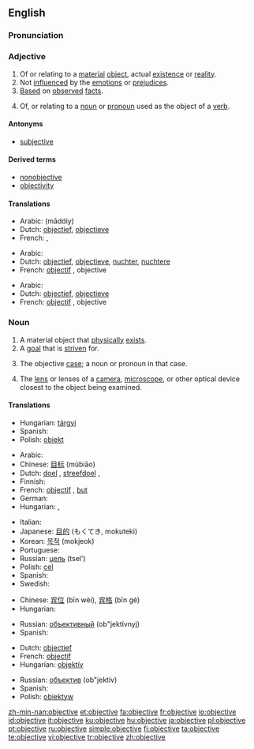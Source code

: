 ==English==
===Pronunciation===
{{IPA|əb'dʒɛk.tɪv}}

===Adjective===
{{en-adj-more-most}}

# <!--DefA-->Of or relating to a [[material]] [[object]], actual [[existence]] or [[reality]].
# <!--DefB-->Not [[influence]]d by the [[emotion]]s or [[prejudice]]s.
# <!--DefC-->[[Base]]d on [[observe]]d [[fact]]s.
# <!--DefD-->{{grammar}} Of, or relating to a [[noun]] or [[pronoun]] used as the object of a [[verb]].

====Antonyms====
*[[subjective]]<!--for which sense(s)?-->

====Derived terms====
*[[nonobjective]]
*[[objectivity]]

====Translations====
{{trans-top|relating to a material object}}
* Arabic: {{Arab|[[مادي|مادّيّ]]}} (māddiy)
* Dutch: [[objectief]], [[objectieve]]
* French: {{t+|fr|objectif|m}}, {{t+|fr|objective|f}}
{{trans-mid}}
{{trans-bottom}}

{{trans-top|not influenced by emotions}}
* Arabic: {{Arab|[[عقلاني|عَقْلانِيّ]]}} {{IPAchar|(ʕaqlāniy)}}
* Dutch: [[objectief]], [[objectieve]], [[nuchter]], [[nuchtere]]
* French: [[objectif]] {{m}}, objective {{f}}
{{trans-mid}}
{{trans-bottom}}

{{trans-top|based on observed fact}}
* Arabic: {{Arab|[[موضوعي]]}} {{IPAchar|(mauɖūʕiy)}}
* Dutch: [[objectief]], [[objectieve]]
* French: [[objectif]] {{m}}, objective {{f}}
{{trans-mid}}
{{trans-bottom}}

{{trans-top|grammar}}
{{trans-mid}}
{{trans-bottom}}

===Noun===
{{en-noun}}

# <!--DefE-->A material object that [[physically]] [[exist]]s.
# <!--DefF-->A [[goal]] that is [[striven]] for.
# <!--DefG-->{{grammar}} The objective [[case]]; a noun or pronoun in that case.
# <!--DefH-->The [[lens]] or lenses of a [[camera]], [[microscope]], or other optical device closest to the object being examined.

====Translations====
{{trans-top|material object}}
* Hungarian: [[tárgyi]]
* Spanish: {{t-|es|objetivo|m}}
* Polish: [[obiekt]] {{m}}
{{trans-mid}}
{{trans-bottom}}

{{trans-top|goal}}
* Arabic: {{Arab|[[هدف]]}} {{IPAchar|(hádaf)}} {{m}}
* Chinese: [[目标]] (mùbiāo)
* Dutch: [[doel]] {{n}}, [[streefdoel]] {{n}}, {{t+|nl|doelstelling|g=f}}
* Finnish: {{t+|fi|tavoite}}
* French: [[objectif]] {{m}}, [[but#French|but]] {{m}}
* German: {{t+|de|Ziel|n}}
* Hungarian: {{t+|hu|cél}}, {{t+|hu|célpont}}
{{trans-mid}}
* Italian: {{t-|it|obbiettivo|m}}
* Japanese: [[目的]] (もくてき, mokuteki)
* Korean: [[목적]] (mokjeok)
* Portuguese: {{t+|pt|objetivo|m}}
* Russian: [[цель]] (tsel’) {{f}}
* Polish: [[cel]] {{m}}
* Spanish: {{t-|es|objetivo|m}}
* Swedish: {{t+|sv|objektiv|c}}
{{trans-bottom}}

{{trans-top|(grammar) the objective case}}
* Chinese: [[宾位]] (bīn wèi), [[宾格]] (bīn gé)
* Hungarian: {{t+|hu|tárgyeset}}
{{trans-mid}}
* Russian: [[объективный]] (ob"jektívnyj)
* Spanish: {{t-|es|objetivo|m}}
{{trans-bottom}}

{{trans-top|lens}}
* Dutch: [[objectief]] {{n}}
* French: [[objectif]] {{m}}
* Hungarian: [[objektív]]
{{trans-mid}}
* Russian: [[объектив]] (ob"jektív) {{m}}
* Spanish: {{t-|es|objetivo|m}}
* Polish: [[obiektyw]] {{m}}
{{trans-bottom}}

[[zh-min-nan:objective]]
[[et:objective]]
[[fa:objective]]
[[fr:objective]]
[[io:objective]]
[[id:objective]]
[[it:objective]]
[[ku:objective]]
[[hu:objective]]
[[ja:objective]]
[[pl:objective]]
[[pt:objective]]
[[ru:objective]]
[[simple:objective]]
[[fi:objective]]
[[ta:objective]]
[[te:objective]]
[[vi:objective]]
[[tr:objective]]
[[zh:objective]]